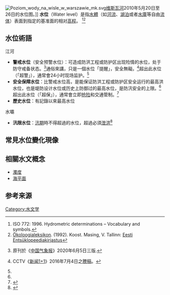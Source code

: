 [[Image:Poziom_wody_na_wisle_w_warszawie_mk.svg|thumb]][[维斯瓦河|维斯瓦河]]2010年5月20日至26日的水位图。]]
'''水位'''（Water level）是指[[水體|水體]]（如[[河流|河流]]、[[湖泊|湖泊]]或者[[水庫|水庫]]等自由[[流体|流体]]）表面到指定的基准面的相对[[高程|高程]]。
<ref>ISO 772: 1996. Hydrometric determinations – Vocabulary and symbols.</ref><ref name="ÖL">[[Ökoloogialeksikon|Ökoloogialeksikon]]. (1992). Koost. Masing, V. Tallinn: [[Eesti_Entsüklopeediakirjastus|Eesti Entsüklopeediakirjastus]]</ref>

==水位術語==
;江河
*'''警戒水位'''（安全预警水位）：可造成防洪工程或防护区出现险情的水位，处于防守戒备状态。<ref name="2020-06-05中国气象报">{{cite news|title=从降雨量识读河流山洪灾害风险——《中小河流洪水和山洪致灾阈值雨量等级》解读|url=http://www.cma.gov.cn/2011xwzx/2011xqxxw/2011xqxyw/202006/t20200605_555190.html|date=2020年06月05日08:11|author=王若嘉|publisher=[[中国气象局|中国气象局]]官網|archiveurl=http://archive.today/GTERl|archivedate=2020-07-09}} 原刊於《[[中国气象报|中国气象报]]》2020年6月5日三版.</ref>通俗來講，只是一個水位「提醒」，安全無礙。<ref name="2016-07-04新闻1+1">{{cite news|title=入汛以来多地遭强降雨：有最坏打算，做最强准备|date=2016-07-05|url=http://www.chinanews.com/sh/2016/07-05/7927500.shtml|publisher=[[中國新聞網|中國新聞網]]|archiveurl=https://archive.today/20200702090943/http://www.chinanews.com/sh/2016/07-05/7927500.shtml|archivedate=2020-07-02|access-date=2020-07-02|dead-url=no}}CCTV《[[新闻1+1|新闻1+1]]》2016年7月4日之[[謄稿|謄稿]]。</ref>超出此水位（「超警」），通常會24小时现场监护。<ref name="成都商报2020"/>
*'''安全保障水位'''：比警戒水位高，是能保证防洪工程或防护区安全运行的最高洪水位，也是堤防设计水位或历史上防御过的最高水位，是防汛安全的上限。<ref name="2020-06-05中国气象报"/>超出此水位（「超保」），通常會立即[[抢险|抢险]]和交通管制。<ref name="成都商报2020">{{cite news|title=毫米级监测“黑科技”保成都桥梁汛期安全|publisher=[[成都商报|成都商报]]|author=叶燕,林聪|date=2020年6月27日第02版|url=https://e.chengdu.cn/html/2020-06/27/content_678452.htm?spm=zm5056-001.0.0.1.uwP6Os|archiveurl=https://archive.today/20200702091828/https://e.chengdu.cn/html/2020-06/27/content_678452.htm?spm=zm5056-001.0.0.1.uwP6Os|archivedate=2020年7月2日|access-date=2020年7月2日|dead-url=no}}</ref>
*'''歷史水位'''：有記錄以來最高水位
;水壩
*'''汛限水位'''：[[汛期|汛期]]時不得超過的水位，超過必須[[泄洪|泄洪]]<ref name="水力发电工程学会">{{cite news|title=科普：三峡大坝为什么要汛期泄洪？|publisher=[[中国水力发电工程学会|中国水力发电工程学会]]官網|author=|date=2010-07-11|url=http://www.hydropower.org.cn/showNewsDetail.asp?nsId=3226|archiveurl=https://web.archive.org/web/20200701134345/http://www.hydropower.org.cn/showNewsDetail.asp?nsId=3226|archivedate=2020-07-01}}</ref>

==常見水位變化現像==
{{fact|按變化高度排列：  
1.[[水龍捲|水龍捲]]500[[米_(单位)|米]]以上
2.[[風暴潮|風暴潮]]0.5-5[[米_(单位)|米]]等
3.[[天文大潮|天文大潮]]0.25-0.5[[米_(单位)|米]]
4.[[潮汐|潮汐]]0.2-0.3[[米_(单位)|米]]
5.[[波浪|波浪]]0-50[[米_(单位)|米]]}}

==相關水文概念==
* [[濁度|濁度]]
* [[海平面|海平面]]

== 参考来源 ==
{{reflist}}
[[Category:水文学|Category:水文学]]
